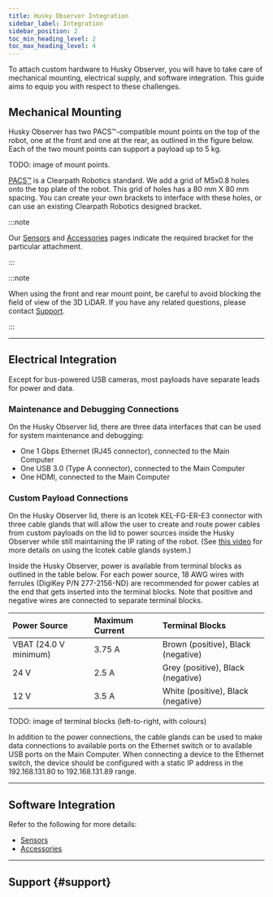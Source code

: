 ---
title: Husky Observer Integration
sidebar_label: Integration
sidebar_position: 2
toc_min_heading_level: 2
toc_max_heading_level: 4
---


To attach custom hardware to Husky Observer, you will have to take care of mechanical mounting, electrical
supply, and software integration. This guide aims to equip you with respect to these challenges.

## Mechanical Mounting

Husky Observer has two PACS&trade;-compatible mount points on the top of the robot, one at the front
and one at the rear, as outlined in the figure below. Each of the two mount points can support
a payload up to 5 kg.

TODO: image of mount points.

[PACS&trade;](../../accessories/pacs) is a Clearpath Robotics standard.
We add a grid of M5x0.8 holes onto the top plate of the robot.
This grid of holes has a 80 mm X 80 mm spacing.
You can create your own brackets to interface with these holes, or can use an existing Clearpath Robotics designed bracket.

:::note

Our [Sensors](../../accessories/sensors) and [Accessories](../../accessories/add-ons) pages indicate the required bracket for the particular attachment.

:::

:::note

When using the front and rear mount point, be careful to avoid blocking the field of view of
the 3D LiDAR. If you have any related questions, please contact [Support](#support).

:::

---

## Electrical Integration

Except for bus-powered USB cameras, most payloads have separate leads for power and data.

### Maintenance and Debugging Connections

On the Husky Observer lid, there are three data interfaces that can be used for system maintenance
and debugging:

- One 1 Gbps Ethernet (RJ45 connector), connected to the Main Computer
- One USB 3.0 (Type A connector), connected to the Main Computer
- One HDMI, connected to the Main Computer

### Custom Payload Connections

On the Husky Observer lid, there is an Icotek KEL-FG-ER-E3 connector with three cable glands that will allow the user to
create and route power cables from custom payloads on the lid to power sources inside the Husky Observer
while still maintaining the IP rating of the robot. (See
[this video](https://www.youtube.com/watch?v=xVLlroSRH7E&t=1s&ab_channel=icotek)
for more details on using the Icotek cable glands system.)

Inside the Husky Observer, power is available from terminal blocks as outlined in the table below.
For each power source, 18 AWG wires with ferrules (DigiKey P/N 277-2156-ND) are recommended for power cables
at the end that gets inserted into the terminal blocks. Note that positive and negative wires are connected
to separate terminal blocks.

| Power Source          | Maximum Current | Terminal Blocks                    |
| :-------------------- | :-------------- | :--------------------------------- |
| VBAT (24.0 V minimum) | 3.75 A          | Brown (positive), Black (negative) |
| 24 V                  | 2.5 A           | Grey (positive), Black (negative)  |
| 12 V                  | 3.5 A           | White (positive), Black (negative) |

TODO: image of terminal blocks (left-to-right, with colours)

In addition to the power connections, the cable glands can be used to make data connections to
available ports on the Ethernet switch or to available USB ports on the Main Computer. When
connecting a device to the Ethernet switch, the device should be configured with a static IP
address in the 192.168.131.80 to 192.168.131.89 range.

---

## Software Integration

<ComponentCommonSoftwareIntegration />

Refer to the following for more details:

- [Sensors](../../accessories/sensors)
- [Accessories](../../accessories/add-ons)

---

## Support {#support}

<Support />
